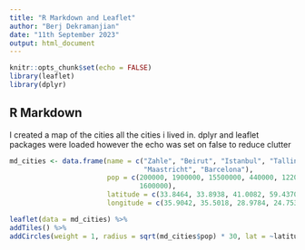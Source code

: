 ```yaml
---
title: "R Markdown and Leaflet"
author: "Berj Dekramanjian"
date: "11th September 2023"
output: html_document
---
```


```r
knitr::opts_chunk$set(echo = FALSE)
library(leaflet)
library(dplyr)
```

## R Markdown
 I created a map of the cities all the cities i lived in.
 dplyr and leaflet packages were loaded however the echo was set on false to reduce clutter



```r
md_cities <- data.frame(name = c("Zahle", "Beirut", "Istanbul", "Tallinn", 
                                 "Maastricht", "Barcelona"),
                        pop = c(200000, 1900000, 15500000, 440000, 122000,
                                1600000),
                        latitude = c(33.8464, 33.8938, 41.0082, 59.4370, 50.8514, 41.3851),
                        longitude = c(35.9042, 35.5018, 28.9784, 24.7536, 5.6915, 2.1734))

leaflet(data = md_cities) %>% 
addTiles() %>%
addCircles(weight = 1, radius = sqrt(md_cities$pop) * 30, lat = ~latitude, lng = ~longitude)
```

